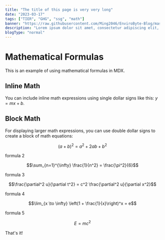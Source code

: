 ```yaml
---
title: "The title of this page is very very long"
date: "2023-03-17"
tags: ["TIER", "GHG", "ssg", "math"]
banner: "https://raw.githubusercontent.com/Ming2046/EnviroByte-Blog/master/images/NextLevel1.png"
description: "Lorem ipsum dolor sit amet, consectetur adipiscing elit, sed do eiusmod tempor incididunt ut labore et dolore magna aliqua."
blogType: "normal"
---
```


# Mathematical Formulas

This is an example of using mathematical formulas in MDX.

## Inline Math

You can include inline math expressions using single dollar signs like this: $y = mx + b$.

## Block Math

For displaying larger math expressions, you can use double dollar signs to create a block of math equations:

```math
(a + b)^2 = a^2 + 2ab + b^2
```

formula 2

```math
\sum_{n=1}^{\infty} \frac{1}{n^2} = \frac{\pi^2}{6}
```

formula 3

```math
\frac{\partial^2 u}{\partial t^2} = c^2 \frac{\partial^2 u}{\partial x^2}
```

formula 4

```math
\lim_{x \to \infty} \left(1 + \frac{1}{x}\right)^x = e
```

formula 5

```math
E = mc^2
```

That's it!
